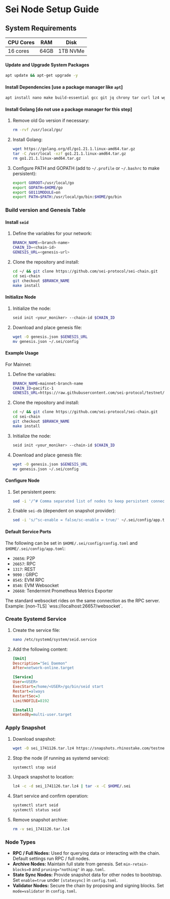 
# Sei Node Setup Guide

## System Requirements

| CPU Cores | RAM  | Disk     |
| --------- | ---- | -------- |
| 16 cores  | 64GB | 1TB NVMe |

#### Update and Upgrade System Packages

```bash
apt update && apt-get upgrade -y
```

#### Install Dependencies [use a package manager like `apt`]

```bash
apt install nano make build-essential gcc git jq chrony tar curl lz4 wget -y
```

#### Install Golang [do not use a package manager for this step]

1. Remove old Go version if necessary:
    ```bash
    rm -rvf /usr/local/go/
    ```
2. Install Golang:
    ```bash
    wget https://golang.org/dl/go1.21.1.linux-amd64.tar.gz
    tar -C /usr/local -xzf go1.21.1.linux-amd64.tar.gz
    rm go1.21.1.linux-amd64.tar.gz
    ```
3. Configure PATH and GOPATH (add to `~/.profile` or `~/.bashrc` to make persistent):
    ```bash
    export GOROOT=/usr/local/go
    export GOPATH=$HOME/go
    export GO111MODULE=on
    export PATH=$PATH:/usr/local/go/bin:$HOME/go/bin
    ```

### Build version and Genesis Table

<VersionTable />

#### Install `seid`

1. Define the variables for your network:
    ```bash
    BRANCH_NAME=<branch-name>
    CHAIN_ID=<chain-id>
    GENESIS_URL=<genesis-url>
    ```

2. Clone the repository and install:
    ```bash
    cd ~/ && git clone https://github.com/sei-protocol/sei-chain.git
    cd sei-chain
    git checkout $BRANCH_NAME
    make install
    ```

#### Initialize Node

1. Initialize the node:
    ```bash
    seid init <your_moniker> --chain-id $CHAIN_ID
    ```

2. Download and place genesis file:
    ```bash
    wget -O genesis.json $GENESIS_URL
    mv genesis.json ~/.sei/config
    ```

#### Example Usage

For Mainnet:

1. Define the variables:
    ```bash
    BRANCH_NAME=mainnet-branch-name
    CHAIN_ID=pacific-1
    GENESIS_URL=https://raw.githubusercontent.com/sei-protocol/testnet/7948e0005f63d56bbecc9707698047ac57c03b77/pacific-1/genesis.json
    ```

2. Clone the repository and install:
    ```bash
    cd ~/ && git clone https://github.com/sei-protocol/sei-chain.git
    cd sei-chain
    git checkout $BRANCH_NAME
    make install
    ```

3. Initialize the node:
    ```bash
    seid init <your_moniker> --chain-id $CHAIN_ID
    ```

4. Download and place genesis file:
    ```bash
    wget -O genesis.json $GENESIS_URL
    mv genesis.json ~/.sei/config
    ```


#### Configure Node

1. Set persistent peers:
    ```bash
    sed -i '/^# Comma separated list of nodes to keep persistent connections to$/,/^$/ s/^persistent-peers = ""$/persistent-peers = "de8b1df70c7a8817ed121908e7c6e6059f4238f9@3.142.50.176:26656,7a962f3a928ca4e0e58355e6e798aba1ea253272@34.242.85.117:26656"/' ~/.sei/config/config.toml
    ```
2. Enable `sei-db` (dependent on snapshot provider):
    ```bash
    sed -i 's/^sc-enable = false/sc-enable = true/' ~/.sei/config/app.toml
    ```

#### Default Service Ports

The following can be set in `$HOME/.sei/config/config.toml` and `$HOME/.sei/config/app.toml`:

- `26656`: P2P
- `26657`: RPC
- `1317`: REST
- `9090` : GRPC
- `8545`: EVM RPC
- `8546`: EVM Websocket
- `26660`: Tendermint Prometheus Metrics Exporter

<Callout type="info" emoji="📘">
The standard websocket rides on the same connection as the RPC server. Example: [non-TLS] `wss://localhost:26657/websocket`.
</Callout>

### Create Systemd Service

1. Create the service file:
    ```bash
    nano /etc/systemd/system/seid.service
    ```
2. Add the following content:
    ```ini
    [Unit]
    Description="Sei Daemon"
    After=network-online.target

    [Service]
    User=<USER>
    ExecStart=/home/<USER>/go/bin/seid start
    Restart=always
    RestartSec=3
    LimitNOFILE=8192

    [Install]
    WantedBy=multi-user.target
    ```

### Apply Snapshot

1. Download snapshot:
    ```bash
    wget -O sei_1741126.tar.lz4 https://snapshots.rhinostake.com/testnet-sei/sei-snapshot.17471126.tar.lz4
    ```
2. Stop the node (if running as systemd service):
    ```bash
    systemctl stop seid
    ```
3. Unpack snapshot to location:
    ```bash
    lz4 -c -d sei_1741126.tar.lz4 | tar -x -C $HOME/.sei
    ```
4. Start service and confirm operation:
    ```bash
    systemctl start seid
    systemctl status seid
    ```
5. Remove snapshot archive:
    ```bash
    rm -v sei_1741126.tar.lz4
    ```

### Node Types

- **RPC / Full Nodes:** Used for querying data or interacting with the chain. Default settings run RPC / full nodes.
- **Archive Nodes:** Maintain full state from genesis. Set `min-retain-blocks=0` and `pruning="nothing"` in `app.toml`.
- **State Sync Nodes:** Provide snapshot data for other nodes to bootstrap. Set `enable=true` under `[statesync]` in `config.toml`.
- **Validator Nodes:** Secure the chain by proposing and signing blocks. Set `mode=validator` in `config.toml`.